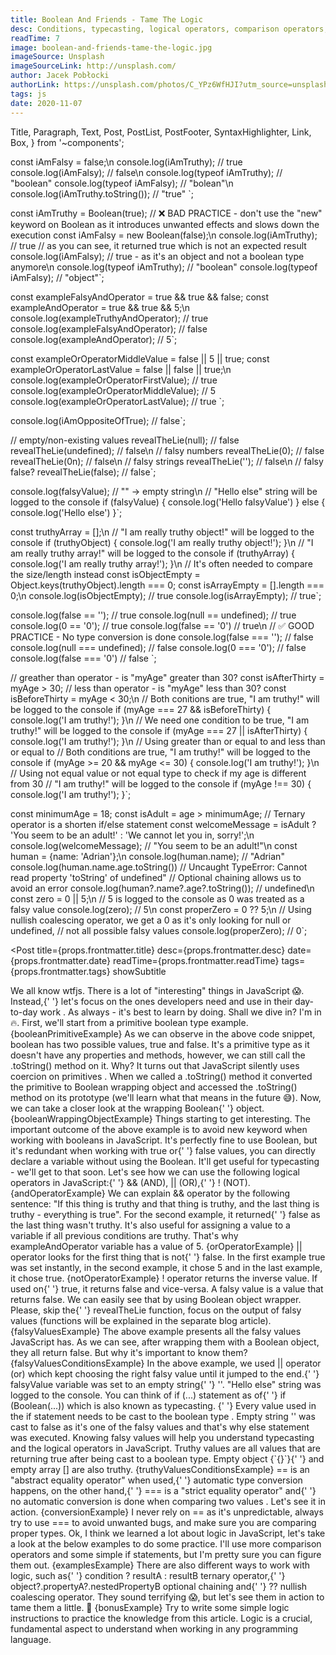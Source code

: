 ```yaml
---
title: Boolean And Friends - Tame The Logic
desc: Conditions, typecasting, logical operators, comparison operators, ternary operator, optional chaining, null-coalescing operator - they are all part of JavaScript. As Developers, we need to tame the logic.
readTime: 7
image: boolean-and-friends-tame-the-logic.jpg
imageSource: Unsplash
imageSourceLink: http://unsplash.com/
author: Jacek Pobłocki
authorLink: https://unsplash.com/photos/C_YPz6WfHJI?utm_source=unsplash&utm_medium=referral&utm_content=creditShareLink
tags: js
date: 2020-11-07
---
```


  Title,
  Paragraph,
  Text,
  Post,
  PostList,
  PostFooter,
  SyntaxHighlighter,
  Link,
  Box,
} from '~components';

const iAmFalsy = false;\n
console.log(iAmTruthy); // true
console.log(iAmFalsy); // false\n
console.log(typeof iAmTruthy); // "boolean"
console.log(typeof iAmFalsy); // "bolean"\n
console.log(iAmTruthy.toString()); // "true"
`;

const iAmTruthy = Boolean(true);
// ❌ BAD PRACTICE - don't use the "new" keyword on Boolean as it introduces unwanted effects and slows down the execution
const iAmFalsy = new Boolean(false);\n
console.log(iAmTruthy); // true
// as you can see, it returned true which is not an expected result
console.log(iAmFalsy); // true - as it's an object and not a boolean type anymore\n
console.log(typeof iAmTruthy); // "boolean"
console.log(typeof iAmFalsy); // "object"`;

const exampleFalsyAndOperator = true && true && false;
const exampleAndOperator = true && true && 5;\n
console.log(exampleTruthyAndOperator); // true
console.log(exampleFalsyAndOperator); // false
console.log(exampleAndOperator); // 5`;

const exampleOrOperatorMiddleValue = false || 5 || true;
const exampleOrOperatorLastValue = false || false || true;\n
console.log(exampleOrOperatorFirstValue); // true
console.log(exampleOrOperatorMiddleValue); // 5
console.log(exampleOrOperatorLastValue); // true
`;

console.log(iAmOppositeOfTrue); // false`;

// empty/non-existing values
revealTheLie(null); // false
revealTheLie(undefined); // false\n
// falsy numbers
revealTheLie(0); // false
revealTheLie(0n); // false\n
// falsy strings
revealTheLie(''); // false\n
// falsy false?
revealTheLie(false); // false`;

console.log(falsyValue); // "" -> empty string\n
// "Hello else" string will be logged to the console
if (falsyValue) {
  console.log('Hello falsyValue')
} else {
  console.log('Hello else')
}`;

const truthyArray = [];\n
// "I am really truthy object!" will be logged to the console
if (truthyObject) {
  console.log('I am really truthy object!');
}\n
// "I am really truthy array!" will be logged to the console
if (truthyArray) {
  console.log('I am really truthy array!');
}\n
// It's often needed to compare the size/length instead
const isObjectEmpty = Object.keys(truthyObject).length === 0;
const isArrayEmpty = [].length === 0;\n
console.log(isObjectEmpty); // true
console.log(isArrayEmpty); // true`;

console.log(false == ''); // true
console.log(null == undefined); // true
console.log(0 == '0'); // true
console.log(false == '0') // true\n
// ✅ GOOD PRACTICE - No type conversion is done
console.log(false === ''); // false
console.log(null === undefined); // false
console.log(0 === '0'); // false
console.log(false === '0') // false
`;

// greather than operator - is "myAge" greater than 30?
const isAfterThirty = myAge > 30;
// less than operator - is "myAge" less than 30?
const isBeforeThirty = myAge < 30;\n
// Both conitions are true, "I am truthy!" will be logged to the console
if (myAge === 27 && isBeforeThirty) {
  console.log('I am truthy!');
}\n
// We need one condition to be true, "I am truthy!" will be logged to the console
if (myAge === 27 || isAfterThirty) {
  console.log('I am truthy!');
}\n
// Using greater than or equal to and less than or equal to
// Both conditions are true, "I am truthy!" will be logged to the console
if (myAge >= 20 && myAge <= 30) {
 console.log('I am truthy!');
}\n
// Using not equal value or not equal type to check if my age is different from 30
// "I am truthy!" will be logged to the console
if (myAge !== 30) {
  console.log('I am truthy!');
}`;

const minimumAge = 18;
const isAdult = age > minimumAge;
// Ternary operator is a shorten if/else statement
const welcomeMessage = isAdult ? 'You seem to be an adult!' : 'We cannot let you in, sorry!';\n
console.log(welcomeMessage); // "You seem to be an adult!"\n
const human = {name: 'Adrian'};\n
console.log(human.name); // "Adrian"
console.log(human.name.age.toString()) // Uncaught TypeError: Cannot read property 'toString' of undefined"
// Optional chaining allows us to avoid an error
console.log(human?.name?.age?.toString()); // undefined\n
const zero = 0 || 5;\n
// 5 is logged to the console as 0 was treated as a falsy value
console.log(zero); // 5\n
const properZero = 0 ?? 5;\n
// Using nullish coalescing operator, we get a 0 as it's only looking for null or undefined, 
// not all possible falsy values
console.log(properZero); // 0`;

<Post
  title={props.frontmatter.title}
  desc={props.frontmatter.desc}
  date={props.frontmatter.date}
  readTime={props.frontmatter.readTime}
  tags={props.frontmatter.tags}
  showSubtitle
>
  <Title level={3}>Introduction</Title>
  <Paragraph>
    We all know <Link href="https://wtfjs.com/">wtfjs</Link>. There is a lot of
    "interesting" things in JavaScript 😱. Instead,{' '}
    <Text strong>
      let's focus on the ones developers need and use in their day-to-day work
    </Text>
    . As always - it's best to learn by doing.
  </Paragraph>
  <Paragraph lastParagraph>Shall we dive in? I'm in 🔥.</Paragraph>
  <Title level={3}>Boolean</Title>
  <Paragraph>
    First, we'll start from a primitive <Text code>boolean</Text> type example.
  </Paragraph>
  <SyntaxHighlighter showCopy>{booleanPrimitiveExample}</SyntaxHighlighter>
  <Paragraph>
    As we can observe in the above code snippet, <Text code>boolean</Text> has
    two possible values, <Text code>true</Text> and <Text code>false</Text>.
    It's a primitive type as it doesn't have any properties and methods,
    however, we can still call the <Text code>.toString()</Text> method on it.
    Why?
  </Paragraph>
  <Paragraph>
    <Text strong>
      It turns out that JavaScript silently uses coercion on primitives
    </Text>
    . When we called a <Text code>.toString()</Text> method it converted the primitive
    to <Text code>Boolean</Text> wrapping object and accessed the <Text code>
      .toString()
    </Text> method on its prototype (we'll learn what that means in the future 😅).
  </Paragraph>
  <Paragraph>
    Now, we can take a closer look at the wrapping <Text code>Boolean</Text>{' '}
    object.
  </Paragraph>
  <SyntaxHighlighter showCopy>{booleanWrappingObjectExample}</SyntaxHighlighter>
  <Paragraph lastParagraph>
    Things starting to get interesting. The important outcome of the above
    example is to avoid <Text code>new</Text> keyword when working with booleans
    in JavaScript. It's perfectly fine to use <Text code>Boolean</Text>, but
    it's redundant when working with <Text code>true</Text> or{' '}
    <Text code>false</Text> values, you can directly declare a variable without
    using the <Text code>Boolean</Text>. It'll get useful for typecasting -
    we'll get to that soon.
  </Paragraph>
  <Title level={3}>Logical Operators</Title>
  <Paragraph>
    Let's see how we can use the following logical operators in JavaScript:{' '}
    <Text code>&& (AND)</Text>, <Text code>|| (OR)</Text>,{' '}
    <Text code>! (NOT)</Text>.
  </Paragraph>
  <SyntaxHighlighter showCopy>{andOperatorExample}</SyntaxHighlighter>
  <Paragraph>
    We can explain <Text code>&&</Text> operator by the following sentence: "If
    this thing is truthy and that thing is truthy, and the last thing is truthy
    - everything is <Text code>true</Text>". For the second example, it returned{' '}
    <Text code>false</Text> as the last thing wasn't truthy. It's also useful
    for assigning a value to a variable if all previous conditions are truthy.
    That's why <Text code>exampleAndOperator</Text> variable has a value of 5.
  </Paragraph>
  <SyntaxHighlighter showCopy>{orOperatorExample}</SyntaxHighlighter>
  <Paragraph>
    <Text code>||</Text> operator looks for the first thing that is not{' '}
    <Text code>false</Text>. In the first example <Text code>true</Text> was set
    instantly, in the second example, it chose <Text code>5</Text> and in the
    last example, it chose <Text code>true</Text>.
  </Paragraph>
  <SyntaxHighlighter showCopy>{notOperatorExample}</SyntaxHighlighter>
  <Paragraph lastParagraph>
    <Text code>!</Text> operator returns the inverse value. If used on{' '}
    <Text code>true</Text>, it returns <Text code>false</Text> and vice-versa.
  </Paragraph>
  <Title level={3}>Falsy Values</Title>
  <Paragraph>
    A falsy value is a value that returns <Text code>false</Text>. We can easily
    see that by using <Text code>Boolean</Text> object wrapper. Please, skip the{' '}
    <Text code>revealTheLie</Text> function, focus on the output of falsy values
    (functions will be explained in the separate blog article).
  </Paragraph>
  <SyntaxHighlighter showCopy>{falsyValuesExample}</SyntaxHighlighter>
  <Paragraph>
    The above example presents all the falsy values JavaScript has. As we can
    see, after wrapping them with a <Text code>Boolean</Text> object, they all
    return <Text code>false</Text>.
  </Paragraph>
  <Paragraph>But why it's important to know them?</Paragraph>
  <SyntaxHighlighter showCopy>{falsyValuesConditionsExample}</SyntaxHighlighter>
  <Paragraph>
    In the above example, we used <Text code>||</Text> operator (or) which kept
    choosing the right falsy value until it jumped to the end.{' '}
    <Text code>falsyValue</Text> variable was set to an empty string{' '}
    <Text code>''</Text>. <Text code>"Hello else"</Text> string was logged to
    the console.
  </Paragraph>
  <Paragraph>
    You can think of <Text code>if (...)</Text> statement as of{' '}
    <Text code>if (Boolean(...))</Text> which is also known as typecasting.
    <Text strong>
      {' '}
      Every value used in the if statement needs to be cast to the <Text code>
        boolean
      </Text> type
    </Text>. Empty string <Text code>''</Text> was cast to <Text code>
      false
    </Text> as it's one of the falsy values and that's why else statement was executed.
  </Paragraph>
  <Paragraph lastParagraph>
    Knowing falsy values will help you understand typecasting and the logical
    operators in JavaScript.
  </Paragraph>
  <Title level={3}>Truthy Values</Title>
  <Paragraph>
    Truthy values are all values that are returning <Text code>true</Text> after
    being cast to a <Text code>boolean</Text> type. Empty object <Text code>{`{}`}</Text>{' '}
    and empty array
    <Text code>[]</Text> are also truthy.
  </Paragraph>
  <SyntaxHighlighter showCopy>
    {truthyValuesConditionsExample}
  </SyntaxHighlighter>
  <Paragraph lastParagraph></Paragraph>
  <Title level={3}>== vs ===</Title>
  <Paragraph>
    <Text code>==</Text> is an "abstract equality operator" when used,{' '}
    <Text strong>automatic type conversion happens</Text>, on the other hand,{' '}
    <Text code>===</Text> is a "strict equality operator" and{' '}
    <Text strong>
      no automatic conversion is done when comparing two values
    </Text>
    .
  </Paragraph>
  <Paragraph>Let's see it in action.</Paragraph>
  <SyntaxHighlighter showCopy>{conversionExample}</SyntaxHighlighter>
  <Paragraph lastParagraph>
    I never rely on <Text code>==</Text> as it's unpredictable, always try to
    use <Text code>===</Text> to avoid unwanted bugs, and make sure you are
    comparing proper types.
  </Paragraph>
  <Title level={3}>Examples 📖</Title>
  <Paragraph>
    Ok, I think we learned a lot about logic in JavaScript, let's take a look at
    the below examples to do some practice. I'll use more comparison operators
    and some simple if statements, but I'm pretty sure you can figure them out.
  </Paragraph>
  <SyntaxHighlighter showCopy>{examplesExample}</SyntaxHighlighter>
  <Paragraph lastParagraph></Paragraph>
  <Title level={3}>Bonus 🎁</Title>
  <Paragraph>
    There are also different ways to work with logic, such as{' '}
    <Text code>condition ? resultA : resultB</Text> ternary operator,{' '}
    <Text code>object?.propertyA?.nestedPropertyB</Text> optional chaining and{' '}
    <Text code>??</Text> nullish coalescing operator. They sound terrifying 😱,
    but let's see them in action to tame them a little. 🧐
  </Paragraph>
  <SyntaxHighlighter showCopy>{bonusExample}</SyntaxHighlighter>
  <Paragraph lastParagraph></Paragraph>
  <Title level={3}>Closing Notes</Title>
  <Paragraph>
    Try to write some simple logic instructions to practice the knowledge from
    this article. Logic is a crucial, fundamental aspect to understand when
    working in any programming language.
  </Paragraph>
  <PostFooter />
</Post>
